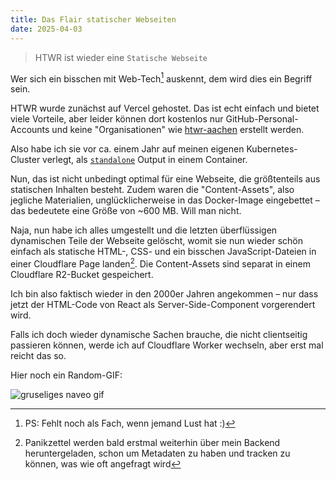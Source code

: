 ```yaml
---
title: Das Flair statischer Webseiten
date: 2025-04-03
---
```


> HTWR ist wieder eine `Statische Webseite`

Wer sich ein bisschen mit Web-Tech[^1] auskennt, dem wird dies ein Begriff sein.

HTWR wurde zunächst auf Vercel gehostet. Das ist echt einfach und bietet viele Vorteile, aber leider können dort kostenlos nur GitHub-Personal-Accounts und keine "Organisationen" wie [htwr-aachen](https://github.com/htwr-aachen) erstellt werden.

Also habe ich sie vor ca. einem Jahr auf meinen eigenen Kubernetes-Cluster verlegt, als [`standalone`](https://nextjs.org/docs/pages/api-reference/config/next-config-js/output) Output in einem Container.

Nun, das ist nicht unbedingt optimal für eine Webseite, die größtenteils aus statischen Inhalten besteht. Zudem waren die "Content-Assets", also jegliche Materialien, unglücklicherweise in das Docker-Image eingebettet – das bedeutete eine Größe von ~600 MB. Will man nicht.

Naja, nun habe ich alles umgestellt und die letzten überflüssigen dynamischen Teile der Webseite gelöscht, womit sie nun wieder schön einfach als statische HTML-, CSS- und ein bisschen JavaScript-Dateien in einer Cloudflare Page landen[^2]. Die Content-Assets sind separat in einem Cloudflare R2-Bucket gespeichert.

Ich bin also faktisch wieder in den 2000er Jahren angekommen – nur dass jetzt der HTML-Code von React als Server-Side-Component vorgerendert wird.

Falls ich doch wieder dynamische Sachen brauche, die nicht clientseitig passieren können, werde ich auf Cloudflare Worker wechseln, aber erst mal reicht das so.

Hier noch ein Random-GIF:

![gruseliges naveo gif](https://media3.giphy.com/media/v1.Y2lkPTc5MGI3NjExMmR5YW9yc2VvbzhsbHJrYWp2cWhwdXgyMzhrcW9kNnZseGJkemgzYyZlcD12MV9pbnRlcm5hbF9naWZfYnlfaWQmY3Q9Zw/yV4X3a155PW8mR5rlO/giphy.gif)

[^1]: PS: Fehlt noch als Fach, wenn jemand Lust hat :)

[^2]: Panikzettel werden bald erstmal weiterhin über mein Backend heruntergeladen, schon um Metadaten zu haben und tracken zu können, was wie oft angefragt wird
